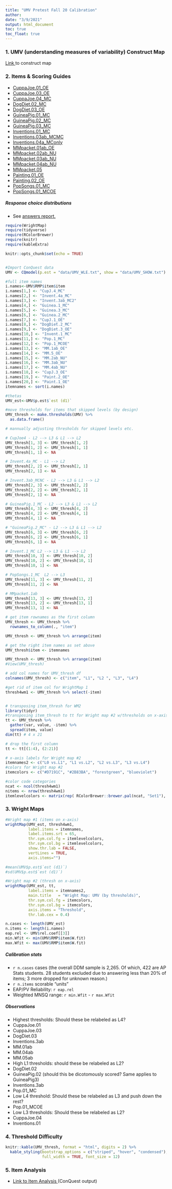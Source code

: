```yaml
---
title: "UMV Pretest Fall 20 Calibration"
author: 
date: "3/9/2021"
output: html_document
toc: true
toc_float: true
---
```


### 1. UMV (understanding measures of variability) Construct Map
<a href="https://cr4cradmin.bear-apps.com/constructs/public/HxpdvrHpo2zUj65hjNZXyJuheExFSY" target = "_blank">Link </a> to construct map

### 2. Items & Scoring Guides
* <a href="https://cr4cradmin.bear-apps.com/scoring_guides/public/YYVg87Kjz54mnJHea5jPY872MX68pl" target = "_blank">CuppaJoe.01_OE  </a>
* <a href="https://cr4cradmin.bear-apps.com/scoring_guides/public/8udfxCj6Kmr9Tjd1HVFk9kxXPHP6H8" target = "_blank">CuppaJoe.03_OE  </a>
* <a href="https://cr4cradmin.bear-apps.com/scoring_guides/public/AJKwoSsbWJBhVKPwwLg9hGQWgf65U2" target ="_blank"> CuppaJoe.04_MC </a>
* <a href="https://cr4cradmin.bear-apps.com/scheduled_activities/36/activities/81/scoring_guides/151/score_assignments" target = "_blank">DogDiet.02_MC  </a>
* <a href="https://cr4cradmin.bear-apps.com/scheduled_activities/36/activities/83/scoring_guides/152/score_assignments" target = "_blank">DogDiet.03_OE  </a>
* <a href="https://cr4cradmin.bear-apps.com/scheduled_activities/36/activities/57/scoring_guides/386/score_assignments" target = "_blank">GuineaPig.01_MC  </a>
* <a href="https://cr4cradmin.bear-apps.com/scheduled_activities/36/activities/57/scoring_guides/151/score_assignments" target = "_blank">GuineaPig.02_MC  </a>
* <a href="https://cr4cradmin.bear-apps.com/scheduled_activities/36/activities/82/scoring_guides/434/score_assignments" target = "_blank">GuineaPig.03_MC  </a>
* <a href="https://cr4cradmin.bear-apps.com/scheduled_activities/36/activities/59/scoring_guides/340/score_assignments" target = "_blank">Inventions.01_MC  </a>
* <a href="https://cr4cradmin.bear-apps.com/scheduled_activities/36/activities/58/scoring_guides/373/score_assignments" target = "_blank">Inventions.03ab_MCMC  </a>
* <a href="https://cr4cradmin.bear-apps.com/scheduled_activities/36/activities/58/scoring_guides/342/score_assignments" target = "_blank">Inventions.04a_MConly  </a>
* <a href="https://cr4cradmin.bear-apps.com/scoring_guides/public/5u7fKqr9iksqA4FpON3HlueOVsLRQJ" target = "_blank">MMpacket.01ab_OE  </a>
* <a href="https://cr4cradmin.bear-apps.com/scoring_guides/public/WdBVXbKRbnP6rIq2wG2eYvWJaxugJ4" target = "_blank">MMpacket.02ab_NU  </a>
* <a href="https://cr4cradmin.bear-apps.com/scoring_guides/public/Z5qxNBXMCyS6hGD3eA7JomNeUenWrc" target = "_blank">MMpacket.03ab_NU  </a>
* <a href="https://cr4cradmin.bear-apps.com/scoring_guides/public/ANRqfxKdaNBcLC9RLvMW1621JaxlIW" target = "_blank">MMpacket.04ab_NU  </a>
* <a href="https://cr4cradmin.bear-apps.com/scoring_guides/public/juP7IVJnOooBS6Ij6qZK6MVicGlpAD" target = "_blank">MMpacket.05  </a>
* <a href="https://cr4cradmin.bear-apps.com/scoring_guides/public/iHUxQhsS82uZjjO3iCf1FAVSBWLLyP" target = "_blank">Painting.01_OE  </a>
* <a href="https://cr4cradmin.bear-apps.com/scoring_guides/public/KhXIDs9be4s5tQh1zRO39ajvqPCzG1" target = "_blank">Painting.02_OE  </a>
* <a href="https://cr4cradmin.bear-apps.com/scoring_guides/public/oKLQNB287yJLZ3pRAOoKPSySAc7QK2" target = "_blank">PopSongs.01_MC  </a>
* <a href="https://cr4cradmin.bear-apps.com/scoring_guides/public/fxsegyrwwhlmKuy7QEDdY7CBJ33jJM" target = "_blank">PopSongs.01_MCOE  </a>

##### Response choice distributions
* See <a href="https://cr4cradmin.bear-apps.com/answers_reports?scheduled_activities=36" target = "_blank">answers report.  </a> 

```r
require(WrightMap)
require(tidyverse)
require(RColorBrewer)
require(knitr)
require(kableExtra)

knitr::opts_chunk$set(echo = TRUE)


#Import ConQuest data
UMV <- CQmodel(p.est = "data/UMV_WLE.txt", show = "data/UMV_SHOW.txt")

#full item names
i.names<-UMV$RMP$item$item
i.names[1,] <- "CupJ.4_MC"
i.names[2,] <- "Invent.4a_MC"
i.names[3,] <- "Invent.3ab_MC2"
i.names[4,] <- "Guinea.1_MC"
i.names[5,] <- "Guinea.3_MC"
i.names[6,] <- "Guinea.2_MC"
i.names[7,] <- "CupJ.1_OE"
i.names[8,] <- "DogDiet.2_MC"
i.names[9,] <- "DogDiet.3_OE"
i.names[10,] <- "Invent.1_MC" 
i.names[11,] <- "Pop.1_MC" 
i.names[12,] <- "Pop.1_MCOE" 
i.names[13,] <- "MM.1ab_OE" 
i.names[14,] <- "MM.5_OE" 
i.names[15,] <- "MM.2ab_NU" 
i.names[16,] <- "MM.3ab_NU" 
i.names[17,] <- "MM.4ab_NU"
i.names[18,] <- "CupJ.3_OE" 
i.names[19,] <- "Paint.2_OE" 
i.names[20,] <- "Paint.1_OE"
itemnames <- sort(i.names)

#thetas
UMV_est<-UMV$p.est$`est (d1)`

#move thresholds for items that skipped levels (by design)
UMV_thresh <- make.thresholds(UMV) %>% 
  as.data.frame()

# mannually adjusting thresholds for skipped levels etc.

# CupJoe4 - L2 --> L3 & L1 --> L2
UMV_thresh[1, 3] <- UMV_thresh[1, 2]
UMV_thresh[1, 2] <- UMV_thresh[1, 1]
UMV_thresh[1, 1] <- NA

# Invent.4a_MC - L1 --> L2
UMV_thresh[2, 2] <- UMV_thresh[2, 1]
UMV_thresh[2, 1] <- NA

# Invent.3ab_MCNC - L2 --> L3 & L1 --> L2
UMV_thresh[2, 3] <- UMV_thresh[2, 2]
UMV_thresh[2, 2] <- UMV_thresh[2, 1]
UMV_thresh[2, 1] <- NA

# GuineaPig.1_MC - L2 --> L3 & L1 --> L2
UMV_thresh[4, 3] <- UMV_thresh[4, 2]
UMV_thresh[4, 2] <- UMV_thresh[4, 1]
UMV_thresh[4, 1] <- NA

# "GuineaPig.2_MC" - L2 --> L3 & L1 --> L2
UMV_thresh[6, 3] <- UMV_thresh[6, 2]
UMV_thresh[6, 2] <- UMV_thresh[6, 1]
UMV_thresh[6, 1] <- NA

# Invent.1_MC L2 --> L3 & L1 --> L2
UMV_thresh[10, 3] <- UMV_thresh[10, 2]
UMV_thresh[10, 2] <- UMV_thresh[10, 1]
UMV_thresh[10, 1] <- NA

# PopSongs.1_MC  L2 --> L3
UMV_thresh[11, 3] <- UMV_thresh[11, 2]
UMV_thresh[11, 2] <- NA

# MMpacket.1ab
UMV_thresh[13, 3] <- UMV_thresh[13, 2]
UMV_thresh[13, 2] <- UMV_thresh[13, 1]
UMV_thresh[13, 1] <- NA

# get item rownames as the first column
UMV_thresh <- UMV_thresh %>% 
  rownames_to_column(., "item")

UMV_thresh <- UMV_thresh %>% arrange(item)

# get the right item names as set above
UMV_thresh$item <- itemnames

UMV_thresh <- UMV_thresh %>% arrange(item) 
#View(UMV_thresh)

# add col names for UMV_thresh df
colnames(UMV_thresh) <- c("item", "L1", "L2 ", "L3", "L4")

#get rid of item col for WrightMap 1
thresh4wm1 <- UMV_thresh %>% select(-item)


# transposing item_thresh for WM2
library(tidyr)
#transposing item_thresh to tt for Wright map #2 w/thresholds on x-axis   
tt <- UMV_thresh %>%
  gather(var, value, -item) %>% 
  spread(item, value) 
dim(tt) # 4 x 21

# drop the first column
tt <- tt[(1:4), (2:21)]

# x-axis labels for Wright map #2
itemnames2 <- c("L0 vs.L1", "L1 vs.L2", "L2 vs.L3", "L3 vs.L4")
#colors for Wright map #2
itemcolors <- c("#D7191C", "#2B83BA", "forestgreen", "blueviolet")

#color code categories
ncat <- ncol(thresh4wm1)
nitems <- nrow(thresh4wm1)
itemlevelcolors <- matrix(rep( RColorBrewer::brewer.pal(ncat, "Set1"), nitems), byrow=TRUE, ncol=ncat)

```

### 3. Wright Maps

```r

#Wright map #1 (items on x-axis)
wrightMap(UMV_est, thresh4wm1,
          label.items = itemnames, 
          label.items.srt = 65, 
          thr.sym.col.fg = itemlevelcolors, 
          thr.sym.col.bg = itemlevelcolors,
          show.thr.lab = FALSE,
          vertLines = TRUE,
          axis.items="")

#mean(UMV$p.est$`est (d1)`)
#sd(UMV$p.est$`est (d1)`)

#Wright map #2 (thresh on x-axis)
wrightMap(UMV_est, tt,
          label.items = itemnames2,
          main.title   = "Wright Map: UMV (by thresholds)",
          thr.sym.col.fg = itemcolors,
          thr.sym.col.bg = itemcolors,
          axis.items = "Threshold",
          thr.lab.cex = 0.4)

```

```r
n.cases <- length(UMV_est)
n.items <- length(i.names)
eap.rel <- UMV$rel.coef[[3]]
min.Wfit <- min(UMV$RMP$item$W.fit)
max.Wfit <- max(UMV$RMP$item$W.fit)
```
#####   Calibration stats

*  `r n.cases` cases (the overall DDM sample is 2,265. Of which, 422 are AP Stats students. 28 students excluded due to answering less than 20% of items; 3 more dropped for unknown reason.)
*  `r n.items` scorable "units"
*  EAP/PV Reliability: `r eap.rel`
*  Weighted MNSQ range: `r min.Wfit` - `r max.Wfit`


#####   Observations

*  Highest thresholds: Should these be relabeled as L4?
  + CuppaJoe.01
  + CuppaJoe.03
  + DogDiet.03
  + Inventions.3ab
  + MM.01ab
  + MM.04ab
  + MM.05ab
*  High L1 thresholds: should these be relabeled as L2?
  + DogDiet.02
  + GuineaPig.02 (should this be dicotomously scored? Same applies to GuineaPig3)
  + Inventions.3ab
  + Pop.01_MC
*  Low L4 threshold: Should these be relabeled as L3 and push down the rest?
  + Pop.01_MCOE
  *  Low L3 thresholds: Should these be relabeled as L2?
  + CuppaJoe.04
  + Inventions.01

### 4. Threshold Difficulty
```r

knitr::kable(UMV_thresh, format = "html", digits = 2) %>%
  kable_styling(bootstrap_options = c("striped", "hover", "condensed"),
                full_width = TRUE, font_size = 12)

```

### 5. Item Analysis
* <a href="https://drive.google.com/file/d/1QRlpodAXt9NBtsBO-cHRSWGyaYvv7I1n/view?usp=sharing" target = "_blank">Link to Item Analysis </a> (ConQuest output)   
